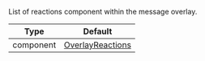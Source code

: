 List of reactions component within the message overlay.

| Type      | Default                                                                                         |
| --------- | ----------------------------------------------------------------------------------------------- |
| component | [OverlayReactions](../../../../ui-components/overlay-provider-components/overlay-reactions.mdx) |
